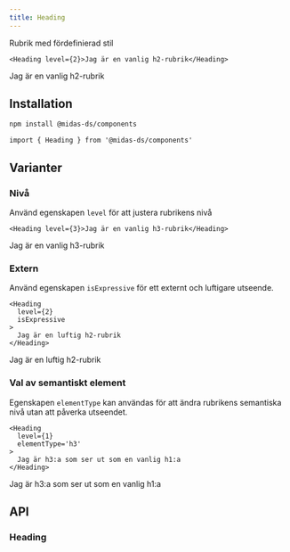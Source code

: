 ```yaml
---
title: Heading
---
```



<ComponentHeader
  name='typography-heading'
  friendlyName='Rubrik, h1, h2, h3, h4, h5, h6'
  overrideHeadlessLink='https://react-spectrum.adobe.com/react-spectrum/Heading.html'
/>

Rubrik med fördefinierad stil

```tsx
<Heading level={2}>Jag är en vanlig h2-rubrik</Heading>
```

<div className='card'>
  <Heading level={2}>Jag är en vanlig h2-rubrik</Heading>
</div>

## Installation

```bash npm2yarn
npm install @midas-ds/components
```

```tsx
import { Heading } from '@midas-ds/components'
```

## Varianter

### Nivå

Använd egenskapen `level` för att justera rubrikens nivå

```tsx
<Heading level={3}>Jag är en vanlig h3-rubrik</Heading>
```

<div className='card'>
  <Heading level={3}>Jag är en vanlig h3-rubrik</Heading>
</div>

### Extern

Använd egenskapen `isExpressive` för ett externt och luftigare utseende.

```tsx
<Heading
  level={2}
  isExpressive
>
  Jag är en luftig h2-rubrik
</Heading>
```

<div className='card'>
  <Heading
    level={2}
    isExpressive
  >
    Jag är en luftig h2-rubrik
  </Heading>
</div>

### Val av semantiskt element

Egenskapen `elementType` kan användas för att ändra rubrikens semantiska nivå utan att påverka utseendet.

```tsx
<Heading
  level={1}
  elementType='h3'
>
  Jag är h3:a som ser ut som en vanlig h1:a
</Heading>
```

<div className='card'>
  <Heading
    level={1}
    elementType='h3'
  >
    Jag är h3:a som ser ut som en vanlig h1:a
  </Heading>
</div>

## API

### Heading

<PropTable name='Heading' />
